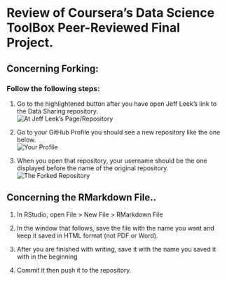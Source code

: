 # Review of Coursera's Data Science ToolBox Peer-Reviewed Final Project.  

## Concerning Forking:  
### Follow the following steps:  
1. Go to the highlightened button after you have open Jeff Leek's link to the Data Sharing repository.  
![At Jeff Leek's Page/Repository](https://drive.google.com/file/d/1gn9M6nZNYPeD284yogrZLZsioXw-BlLd/view?usp=sharing)  


2. Go to your GitHub Profile you should see a new repository like the one below.  
![Your Profile](https://drive.google.com/file/d/1V7W-uxG_OuVSuXIoKKMOAWXixkLgZl_G/view?usp=sharing)  


3. When you open that repository, your username should be the one displayed before the name of the original repository.  
![The Forked Repository](https://drive.google.com/file/d/1xKr0xYqKNhm3Ncbvx3NkHTyMuI7cHcpZ/view?usp=sharing)


## Concerning the RMarkdown File..

1. In RStudio, open File > New File > RMarkdown File  

2. In the window that follows, save the file with the name you want and keep it saved in HTML format (not PDF or Word).

3. After you are finished with writing, save it with the name you saved it with in the beginning

4. Commit it then push it to the repository.

